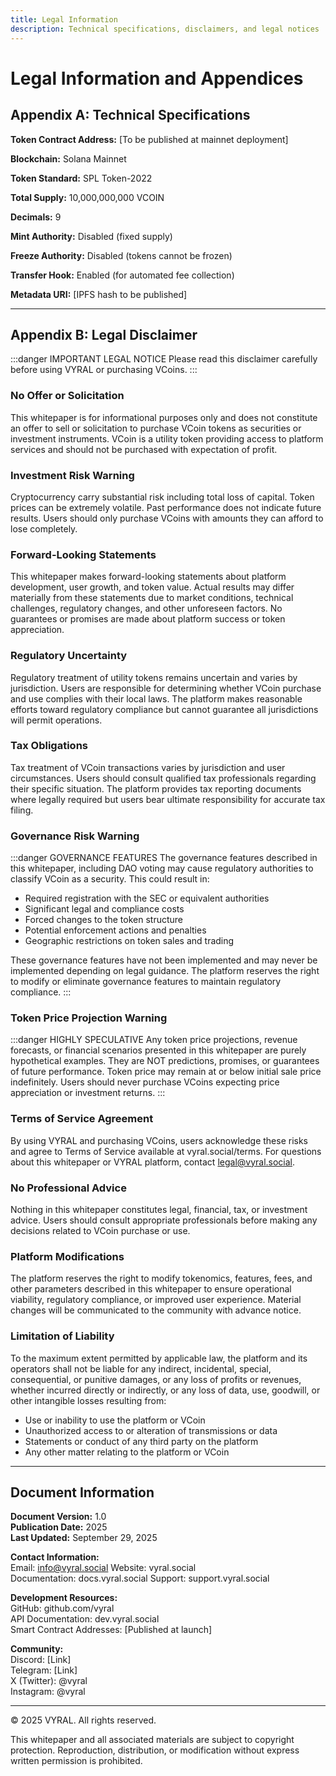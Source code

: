 ```yaml
---
title: Legal Information
description: Technical specifications, disclaimers, and legal notices
---
```



# Legal Information and Appendices

## Appendix A: Technical Specifications

**Token Contract Address:** [To be published at mainnet deployment]

**Blockchain:** Solana Mainnet

**Token Standard:** SPL Token-2022

**Total Supply:** 10,000,000,000 VCOIN

**Decimals:** 9

**Mint Authority:** Disabled (fixed supply)

**Freeze Authority:** Disabled (tokens cannot be frozen)

**Transfer Hook:** Enabled (for automated fee collection)

**Metadata URI:** [IPFS hash to be published]

---

## Appendix B: Legal Disclaimer

:::danger IMPORTANT LEGAL NOTICE
Please read this disclaimer carefully before using VYRAL or purchasing VCoins.
:::

### No Offer or Solicitation

This whitepaper is for informational purposes only and does not constitute an offer to sell or solicitation to purchase VCoin tokens as securities or investment instruments. VCoin is a utility token providing access to platform services and should not be purchased with expectation of profit.

### Investment Risk Warning

Cryptocurrency carry substantial risk including total loss of capital. Token prices can be extremely volatile. Past performance does not indicate future results. Users should only purchase VCoins with amounts they can afford to lose completely.

### Forward-Looking Statements

This whitepaper makes forward-looking statements about platform development, user growth, and token value. Actual results may differ materially from these statements due to market conditions, technical challenges, regulatory changes, and other unforeseen factors. No guarantees or promises are made about platform success or token appreciation.

### Regulatory Uncertainty

Regulatory treatment of utility tokens remains uncertain and varies by jurisdiction. Users are responsible for determining whether VCoin purchase and use complies with their local laws. The platform makes reasonable efforts toward regulatory compliance but cannot guarantee all jurisdictions will permit operations.

### Tax Obligations

Tax treatment of VCoin transactions varies by jurisdiction and user circumstances. Users should consult qualified tax professionals regarding their specific situation. The platform provides tax reporting documents where legally required but users bear ultimate responsibility for accurate tax filing.

### Governance Risk Warning

:::danger GOVERNANCE FEATURES
The governance features described in this whitepaper, including DAO voting may cause regulatory authorities to classify VCoin as a security. This could result in:

- Required registration with the SEC or equivalent authorities
- Significant legal and compliance costs
- Forced changes to the token structure
- Potential enforcement actions and penalties
- Geographic restrictions on token sales and trading

These governance features have not been implemented and may never be implemented depending on legal guidance. The platform reserves the right to modify or eliminate governance features to maintain regulatory compliance.
:::

### Token Price Projection Warning

:::danger HIGHLY SPECULATIVE
Any token price projections, revenue forecasts, or financial scenarios presented in this whitepaper are purely hypothetical examples. They are NOT predictions, promises, or guarantees of future performance. Token price may remain at or below initial sale price indefinitely. Users should never purchase VCoins expecting price appreciation or investment returns.
:::

### Terms of Service Agreement

By using VYRAL and purchasing VCoins, users acknowledge these risks and agree to Terms of Service available at vyral.social/terms. For questions about this whitepaper or VYRAL platform, contact legal@vyral.social.

### No Professional Advice

Nothing in this whitepaper constitutes legal, financial, tax, or investment advice. Users should consult appropriate professionals before making any decisions related to VCoin purchase or use.

### Platform Modifications

The platform reserves the right to modify tokenomics, features, fees, and other parameters described in this whitepaper to ensure operational viability, regulatory compliance, or improved user experience. Material changes will be communicated to the community with advance notice.

### Limitation of Liability

To the maximum extent permitted by applicable law, the platform and its operators shall not be liable for any indirect, incidental, special, consequential, or punitive damages, or any loss of profits or revenues, whether incurred directly or indirectly, or any loss of data, use, goodwill, or other intangible losses resulting from:

- Use or inability to use the platform or VCoin
- Unauthorized access to or alteration of transmissions or data
- Statements or conduct of any third party on the platform
- Any other matter relating to the platform or VCoin

---

## Document Information

**Document Version:** 1.0  
**Publication Date:** 2025  
**Last Updated:** September 29, 2025

**Contact Information:**  
Email: info@vyral.social
Website: vyral.social  
Documentation: docs.vyral.social
Support: support.vyral.social

**Development Resources:**  
GitHub: github.com/vyral  
API Documentation: dev.vyral.social  
Smart Contract Addresses: [Published at launch]

**Community:**  
Discord: [Link]  
Telegram: [Link]  
X (Twitter): @vyral  
Instagram: @vyral

---

© 2025 VYRAL. All rights reserved.

This whitepaper and all associated materials are subject to copyright protection. Reproduction, distribution, or modification without express written permission is prohibited.
